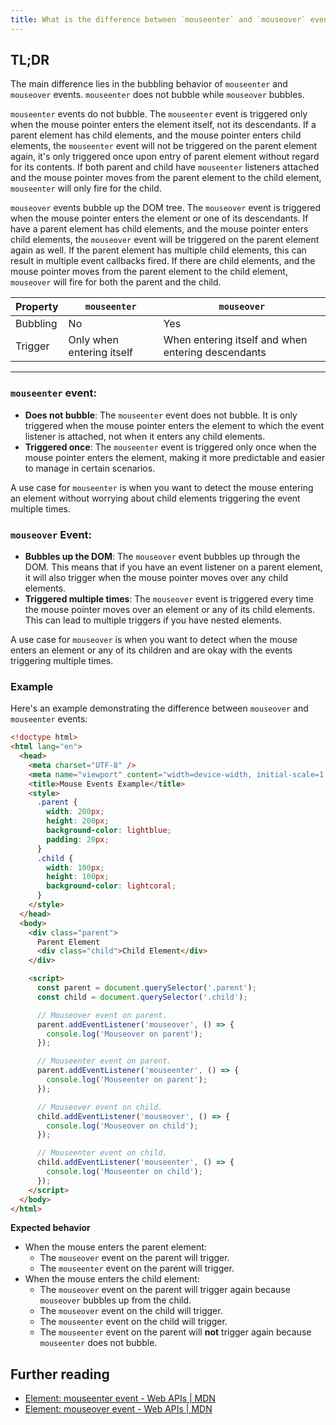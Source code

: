 ```yaml
---
title: What is the difference between `mouseenter` and `mouseover` event in JavaScript and browsers?
---
```


## TL;DR

The main difference lies in the bubbling behavior of `mouseenter` and `mouseover` events. `mouseenter` does not bubble while `mouseover` bubbles.

`mouseenter` events do not bubble. The `mouseenter` event is triggered only when the mouse pointer enters the element itself, not its descendants. If a parent element has child elements, and the mouse pointer enters child elements, the `mouseenter` event will not be triggered on the parent element again, it's only triggered once upon entry of parent element without regard for its contents. If both parent and child have `mouseenter` listeners attached and the mouse pointer moves from the parent element to the child element, `mouseenter` will only fire for the child.

`mouseover` events bubble up the DOM tree. The `mouseover` event is triggered when the mouse pointer enters the element or one of its descendants. If have a parent element has child elements, and the mouse pointer enters child elements, the `mouseover` event will be triggered on the parent element again as well. If the parent element has multiple child elements, this can result in multiple event callbacks fired. If there are child elements, and the mouse pointer moves from the parent element to the child element, `mouseover` will fire for both the parent and the child.

| Property | `mouseenter` | `mouseover` |
| --- | --- | --- |
| Bubbling | No | Yes |
| Trigger | Only when entering itself | When entering itself and when entering descendants |

---

### `mouseenter` event:

- **Does not bubble**: The `mouseenter` event does not bubble. It is only triggered when the mouse pointer enters the element to which the event listener is attached, not when it enters any child elements.
- **Triggered once**: The `mouseenter` event is triggered only once when the mouse pointer enters the element, making it more predictable and easier to manage in certain scenarios.

A use case for `mouseenter` is when you want to detect the mouse entering an element without worrying about child elements triggering the event multiple times.

### `mouseover` Event:

- **Bubbles up the DOM**: The `mouseover` event bubbles up through the DOM. This means that if you have an event listener on a parent element, it will also trigger when the mouse pointer moves over any child elements.
- **Triggered multiple times**: The `mouseover` event is triggered every time the mouse pointer moves over an element or any of its child elements. This can lead to multiple triggers if you have nested elements.

A use case for `mouseover` is when you want to detect when the mouse enters an element or any of its children and are okay with the events triggering multiple times.

### Example

Here's an example demonstrating the difference between `mouseover` and `mouseenter` events:

```html
<!doctype html>
<html lang="en">
  <head>
    <meta charset="UTF-8" />
    <meta name="viewport" content="width=device-width, initial-scale=1.0" />
    <title>Mouse Events Example</title>
    <style>
      .parent {
        width: 200px;
        height: 200px;
        background-color: lightblue;
        padding: 20px;
      }
      .child {
        width: 100px;
        height: 100px;
        background-color: lightcoral;
      }
    </style>
  </head>
  <body>
    <div class="parent">
      Parent Element
      <div class="child">Child Element</div>
    </div>

    <script>
      const parent = document.querySelector('.parent');
      const child = document.querySelector('.child');

      // Mouseover event on parent.
      parent.addEventListener('mouseover', () => {
        console.log('Mouseover on parent');
      });

      // Mouseenter event on parent.
      parent.addEventListener('mouseenter', () => {
        console.log('Mouseenter on parent');
      });

      // Mouseover event on child.
      child.addEventListener('mouseover', () => {
        console.log('Mouseover on child');
      });

      // Mouseenter event on child.
      child.addEventListener('mouseenter', () => {
        console.log('Mouseenter on child');
      });
    </script>
  </body>
</html>
```

**Expected behavior**

- When the mouse enters the parent element:
  - The `mouseover` event on the parent will trigger.
  - The `mouseenter` event on the parent will trigger.
- When the mouse enters the child element:
  - The `mouseover` event on the parent will trigger again because `mouseover` bubbles up from the child.
  - The `mouseover` event on the child will trigger.
  - The `mouseenter` event on the child will trigger.
  - The `mouseenter` event on the parent will **not** trigger again because `mouseenter` does not bubble.

## Further reading

- [Element: mouseenter event - Web APIs | MDN](https://developer.mozilla.org/en-US/docs/Web/API/Element/mouseenter_event)
- [Element: mouseover event - Web APIs | MDN](https://developer.mozilla.org/en-US/docs/Web/API/Element/mouseover_event)
